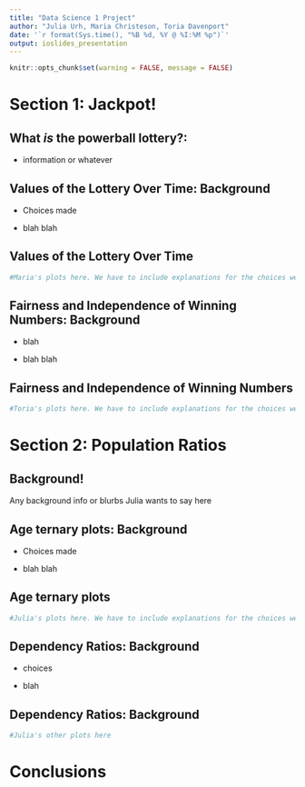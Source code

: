 ```yaml
---
title: "Data Science 1 Project"
author: "Julia Urh, Maria Christeson, Toria Davenport"
date: '`r format(Sys.time(), "%B %d, %Y @ %I:%M %p")`'
output: ioslides_presentation
---
```


```r
knitr::opts_chunk$set(warning = FALSE, message = FALSE)
```

# Section 1: Jackpot! 

## What *is* the powerball lottery?:

* information or whatever


## Values of the Lottery Over Time: Background

+ Choices made

+ blah blah 

## Values of the Lottery Over Time

```r
#Maria's plots here. We have to include explanations for the choices we made as well. 
```


## Fairness and Independence of Winning Numbers: Background

+ blah

+ blah blah

## Fairness and Independence of Winning Numbers

```r
#Toria's plots here. We have to include explanations for the choices we made as well.
```


# Section 2: Population Ratios

## Background!

Any background info or blurbs Julia wants to say here

## Age ternary plots: Background

+ Choices made

+ blah blah 

## Age ternary plots

```r
#Julia's plots here. We have to include explanations for the choices we made as well.
```

## Dependency Ratios: Background

+ choices

+ blah

## Dependency Ratios: Background

```r
#Julia's other plots here 
```


# Conclusions